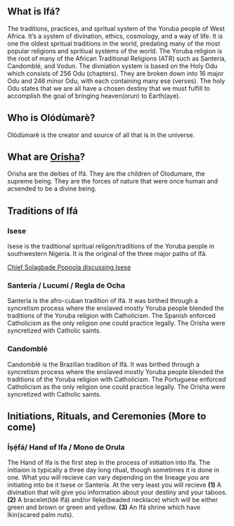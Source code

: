## What is Ifá?

The traditions, practices, and spritual system of the Yoruba people of West Africa. It's a system of divination, ethics, cosmology, and a way of life. It is one the oldest spritual traditions in the world, predating many of the most popular religions and spritiual systems of the world. The Yoruba religion is the root of many of the African Traditional Religions (ATR) such as Santería, Candomblé, and Vodun. The divniation system is based on the Holy Odu which consists of 256 Odu (chapters). They are broken down into 16 major Odu and 246 minor Odu, with each containing many ẹsẹ (verses). The holy Odu states that we are all have a chosen destiny that we must fulfill to accomplish the goal of bringing heaven(orun) to Earth(aye). 

## Who is Olódùmarè?
Olódùmarè is the creator and source of all that is in the universe.

## What are [Orisha](orisha.qmd)?
Orisha are the deities of Ifá. They are the children of Olodumare, the supreme being. They are the forces of nature that were once human and acsended to be a divine being.

## Traditions of Ifá

### Isese
Isese is the traditional spritual religon/traditions of the Yoruba people in southwestern Nigeria. It is the original of the three major paths of Ifá.

[Chief Solagbade Popoola discussing Isese](https://www.youtube.com/live/juc_kapaUFo?feature=share)

### Santería / Lucumí / Regla de Ocha

Santería is the afro-cuban tradition of Ifá. It was birthed through a syncretism process where the enslaved mostly Yoruba people blended the traditions of the Yoruba religion with Catholicism. The Spanish enforced Catholicism as the only religion one could practice legally. The Orisha were syncretized with Catholic saints.

### Candomblé

Candomblé is the Brazilian tradition of Ifá. It was birthed through a syncretism process where the enslaved mostly Yoruba people blended the traditions of the Yoruba religion with Catholicism. The Portuguese enforced Catholicism as the only religion one could practice legally. The Orisha were syncretized with Catholic saints.

## Initiations, Rituals, and Ceremonies (More to come)

### Íṣẹ́fá/ Hand of Ifa / Mono de Orula

The Hand of Ifa is the first step in the process of initiation into Ifa. The initiaion is typically a three day long ritual, though sometimes it is done in one. What you will recieve can vary depending on the lineage you are initiating into be it Isese or Santería. At the very least you will recieve **(1)** A divination that will give you information about your destiny and your taboos. **(2)** A bracelet(Idé Ifá) and/or Ilẹkẹ\(beaded necklace) which will be either green and brown or green and yellow. **(3)** An Ifá shrine which have Ikin(scared palm nuts).



